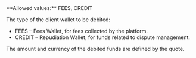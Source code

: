 <ParamField body="DebitedWalletType" type="string" required>     
**Allowed values:** FEES, CREDIT 

The type of the client wallet to be debited:
- FEES – Fees Wallet, for fees collected by the platform.
- CREDIT – Repudiation Wallet, for funds related to dispute management.

The amount and currency of the debited funds are defined by the quote.
</ParamField>
